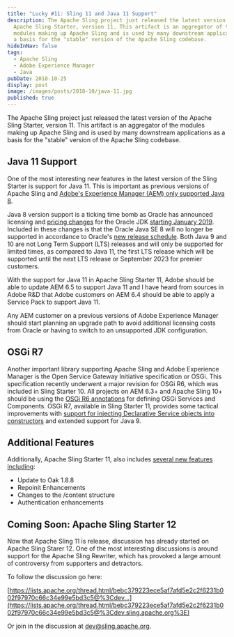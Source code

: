 ```yaml
---
title: "Lucky #11: Sling 11 and Java 11 Support"
description: The Apache Sling project just released the latest version of the
  Apache Sling Starter, version 11. This artifact is an aggregator of the
  modules making up Apache Sling and is used by many downstream applications as
  a basis for the "stable" version of the Apache Sling codebase.
hideInNav: false
tags:
  - Apache Sling
  - Adobe Experience Manager
  - Java
pubDate: 2018-10-25
display: post
image: /images/posts/2018-10/java-11.jpg
published: true
---
```


  
 The Apache Sling project just released the latest version of the Apache Sling Starter, version 11\. This artifact is an aggregator of the modules making up Apache Sling and is used by many downstream applications as a basis for the "stable" version of the Apache Sling codebase.

## Java 11 Support  

One of the most interesting new features in the latest version of the Sling Starter is support for Java 11\. This is important as previous versions of Apache Sling and [Adobe's Experience Manager (AEM) only supported Java 8](https://helpx.adobe.com/experience-manager/6-4/sites/deploying/using/technical-requirements.html). 

Java 8 version support is a ticking time bomb as Oracle has announced licensing and [pricing changes](https://www.oracle.com/technetwork/java/javaseproducts/overview/javasesubscriptionfaq-4891443.html) for the Oracle JDK [starting January 2019](https://www.theregister.co.uk/2018/06/22/oracle%5Fjava%5Fse%5Fsubscriptions/). Included in these changes is that the Oracle Java SE 8 will no longer be supported in accordance to Oracle's [new release schedule](https://www.oracle.com/technetwork/java/javase/eol-135779.html). Both Java 9 and 10 are not Long Term Support (LTS) releases and will only be supported for limited times, as compared to Java 11, the first LTS release which will be supported until the next LTS release or September 2023 for premier customers.  

With the support for Java 11 in Apache Sling Starter 11, Adobe should be able to update AEM 6.5 to support Java 11 and I have heard from sources in Adobe R&D that Adobe customers on AEM 6.4 should be able to apply a Service Pack to support Java 11\.   

Any AEM customer on a previous versions of Adobe Experience Manager should start planning an upgrade path to avoid additional licensing costs from Oracle or having to switch to an unsupported JDK configuration.

## OSGi R7

Another important library supporting Apache Sling and Adobe Experience Manager is the Open Service Gateway Initiative specification or OSGi. This specification recently underwent a major revision for OSGi R6, which was included in Sling Starter 10\. All projects on AEM 6.3+ and Apache Sling 10+ should be using the [OSGi R6 annotations](https://blogs.perficientdigital.com/2018/05/21/3-gotchas-in-migrating-from-felix-scr-to-osgi-r6-annotations/) for defining OSGi Services and Components. OSGi R7, available in Sling Starter 11, provides some tactical improvements with [support for injecting Declarative Service objects into constructors](https://blog.osgi.org/2018/03/osgi-r7-highlights-declarative-services.html) and extended support for Java 9.

## Additional Features

Additionally, Apache Sling Starter 11, also includes [several new features including](https://sling.apache.org/news/sling-11-released.html):

* Update to Oak 1.8.8
* Repoinit Enhancements
* Changes to the /content structure
* Authentication enhancements

## Coming Soon: Apache Sling Starter 12

Now that Apache Sling 11 is release, discussion has already started on Apache Sling Starer 12\. One of the most interesting discussions is around support for the Apache Sling Rewriter, which has provoked a large amount of controversy from supporters and detractors.

To follow the discussion go here:

[https://lists.apache.org/thread.html/bebc379223ece5af7afd5e2c2f6231b002f97970c66c34e99e5bd3c5@%3Cdev...](https://lists.apache.org/thread.html/bebc379223ece5af7afd5e2c2f6231b002f97970c66c34e99e5bd3c5@%3Cdev.sling.apache.org%3E)

Or join in the discussion at [dev@sling.apache.org](mailto:dev-subscribe@sling.apache.org).   
